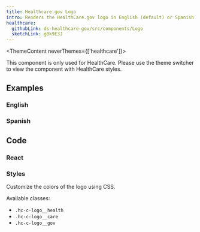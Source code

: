 ```yaml
---
title: Healthcare.gov Logo
intro: Renders the HealthCare.gov logo in English (default) or Spanish. 
healthcare:
  githubLink: ds-healthcare-gov/src/components/Logo
  sketchLink: g0k9E3J
---
```



<ThemeContent neverThemes={['healthcare']}>
  <Alert variation="error">
     <p class="ds-c-alert__text">
        This component is only used for HealthCare. Please use the theme switcher to view the component with HealthCare styles.
    </p>
  </Alert>
</ThemeContent>

## Examples

### English
<StorybookExample
    componentName="hgovLogo"
    storyId="healthcare-logo--english-logo"
/>

### Spanish
<StorybookExample
    componentName="hgovLogoSpanish"
    storyId="healthcare-logo--spanish-logo"
/>

## Code

### React

<PropTable componentName="Logo" />

### Styles

Customize the colors of the logo using CSS.

Available classes:

- `.hc-c-logo__health`
- `.hc-c-logo__care`
- `.hc-c-logo__gov`

